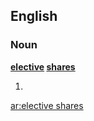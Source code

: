 ==English==
===Noun===
'''[[elective]] [[share]]s'''
# {{plural of|[[elective share]]}}

[[ar:elective shares]]